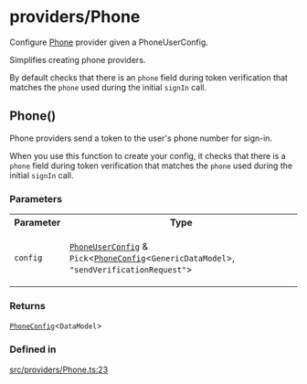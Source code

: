 # providers/Phone

Configure [Phone](Phone.mdx#phone) provider given a PhoneUserConfig.

Simplifies creating phone providers.

By default checks that there is an `phone` field during token verification
that matches the `phone` used during the initial `signIn` call.

## Phone()


Phone providers send a token to the user's phone number
for sign-in.

When you use this function to create your config, it
checks that there is a `phone` field during token verification
that matches the `phone` used during the initial `signIn` call.

<h3 className="nx-font-semibold nx-tracking-tight nx-text-slate-900 dark:nx-text-slate-100 nx-mt-8 nx-text-2xl">Parameters</h3>

<table className="api_reference_table"><tbody>
<tr>
<th>Parameter</th>
<th>Type</th>
</tr>
<tr>
<td>

`config`

</td>
<td>

[`PhoneUserConfig`](../server.mdx#phoneuserconfigdatamodel) & `Pick`\<[`PhoneConfig`](../server.mdx#phoneconfigdatamodel)\<`GenericDataModel`\>, `"sendVerificationRequest"`\>

</td>
</tr>
</tbody></table>

<h3 className="nx-font-semibold nx-tracking-tight nx-text-slate-900 dark:nx-text-slate-100 nx-mt-8 nx-text-2xl">Returns</h3>

[`PhoneConfig`](../server.mdx#phoneconfigdatamodel)\<`DataModel`\>

<h3 className="nx-font-semibold nx-tracking-tight nx-text-slate-900 dark:nx-text-slate-100 nx-mt-8 nx-text-2xl">Defined in</h3>

[src/providers/Phone.ts:23](https://github.com/get-convex/convex-auth/blob/main/src/providers/Phone.ts#L23)
